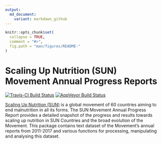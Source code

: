 ```yaml
---
output:
  md_document:
    variant: markdown_github
---
```


<!-- README.md is generated from README.Rmd. Please edit that file -->

```r
knitr::opts_chunk$set(
  collapse = TRUE,
  comment = "#>",
  fig.path = "man/figures/README-"
)
```

# Scaling Up Nutrition (SUN) Movement Annual Progress Reports

[![Travis-CI Build Status](https://travis-ci.org/ernestguevarra/scalingupnutrition.svg?branch=master)](https://travis-ci.org/ernestguevarra/scalingupnutrition)
[![AppVeyor Build Status](https://ci.appveyor.com/api/projects/status/github/ernestguevarra/scalingupnutrition?branch=master&svg=true)](https://ci.appveyor.com/project/ernestguevarra/scalingupnutrition)

[Scaling Up Nutrition (SUN)](http://scalingupnutrition.org) is a global movement of 60 countries aiming to end malnutrition in all its forms. The SUN Movement Annual Progress Report provides a detailed snapshot of the progress and results towards scaling up nutrition in SUN Countries and the broad evolution of the Movement. This package contains text dataset of the Movement's annual reports from 2011-2017 and various functions for processing, manipulating and analysing this dataset.



